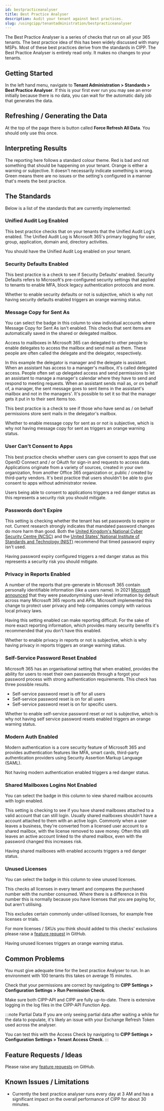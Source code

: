 ```yaml
---
id: bestpracticeanalyser
title: Best Practice Analyser
description: Audit your tenant against best practices.
slug: /usingcipp/tenantadministration/bestpracticeanalyser
---
```


The Best Practice Analyser is a series of checks that run on all your 365 tenants. The best practice idea of this has been widely discussed with many MSPs. Most of these best practices derive from the standards in CIPP. The Best Practice Analyser is entirely read only. It makes no changes to your tenants.

## Getting Started

In the left hand menu, navigate to **Tenant Administration > Standards > Best Practice Analyser**. If this is your first ever run you may see an error initially because there is no data, you can wait for the automatic daily job that generates the data.

## Refreshing / Generating the Data

At the top of the page there is button called **Force Refresh All Data**. You should only use this once.

## Interpreting Results

The reporting here follows a standard colour theme. Red is bad and not something that should be happening on your tenant. Orange is either a warning or subjective. It doesn't necessarily indicate something is wrong. Green means there are no issues or the setting's configured in a manner that's meets the best practice.

## The Standards

Below is a list of the standards that are currently implemented:

### Unified Audit Log Enabled

This best practice checks that on your tenants that the Unified Audit Log's enabled. The Unified Audit Log is Microsoft 365's primary logging for user, group, application, domain and, directory activities.

You should have the Unified Audit Log enabled on your tenant.

### Security Defaults Enabled

This best practice is a check to see if Security Defaults' enabled. Security Defaults refers to Microsoft's pre-configured security settings that applied to tenants to enable MFA, block legacy authentication protocols and more.

Whether to enable security defaults or not is subjective, which is why not having security defaults enabled triggers an orange warning status.

### Message Copy for Sent As

You can select the badge in this column to view individual accounts where Message Copy for Sent As isn't enabled. This checks that sent items are automatically saved in the shared or delegated mailbox.

Access to mailboxes in Microsoft 365 can delegated to other people to enable delegates to access the mailbox and send mail as them. These people are often called the delegate and the delegator, respectively.

In this example the delegator is manager and the delegate is assistant. When an assistant has access to a manager's mailbox, it's called delegated access. People often set up delegated access and send permissions to let an assistant to manage a manager's calendar where they have to send and respond to meeting requests. When an assistant sends mail as, or on behalf of, a manager, the sent message goes to sent items in the assistant's mailbox and not in the managers'. It's possible to set it so that the manager gets it put in to their sent items too.

This best practice is a check to see if those who have send as / on behalf permissions store sent mails in the delegator's mailbox.

Whether to enable message copy for sent as or not is subjective, which is why not having message copy for sent as triggers an orange warning status.

### User Can't Consent to Apps

This best practice checks whether users can give consent to apps that use OpenID Connect and / or OAuth for sign-in and requests to access data. Applications originate from a variety of sources, created in your own organization, from another Office 365 organization or, public / created by third-party vendors. It's best practice that users shouldn't be able to give consent to apps without administrator review.

Users being able to consent to applications triggers a red danger status as this represents a security risk you should mitigate.

### Passwords don't Expire

This setting is checking whether the tenant has set passwords to expire or not. Current research strongly indicates that mandated password changes do more harm than good. Both the [United Kingdom's National Cyber Security Centre (NCSC)](https://www.ncsc.gov.uk/blog-post/problems-forcing-regular-password-expiry) and the [United States' National Institute of Standards and Technology (NIST)](https://nvlpubs.nist.gov/nistpubs/SpecialPublications/NIST.SP.800-63-3.pdf) recommend that timed password expiry isn't used.

Having password expiry configured triggers a red danger status as this represents a security risk you should mitigate.

### Privacy in Reports Enabled

A number of the reports that pre-generate in Microsoft 365 contain personally identifiable information (like a users name). In 2021 [Microsoft announced](https://techcommunity.microsoft.com/t5/microsoft-365-blog/privacy-changes-to-microsoft-365-usage-analytics/ba-p/2694137) that they were pseudonymising user-level information by default across many Microsoft 365 reports and APIs. Microsoft implemented this change to protect user privacy and help companies comply with various local privacy laws.

Having this setting enabled can make reporting difficult. For the sake of more exact reporting information, which provides many security benefits it's recommended that you don't have this enabled.

Whether to enable privacy in reports or not is subjective, which is why having privacy in reports triggers an orange warning status.

### Self-Service Password Reset Enabled

Microsoft 365 has an organisational setting that when enabled, provides the ability for users to reset their own passwords through a forgot your password process with strong authentication requirements. This check has three possible results. 

* Self-service password reset is off for all users
* Self-service password reset is on for all users
* Self-service password reset is on for specific users.

Whether to enable self-service password reset or not is subjective, which is why not having self service password resets enabled triggers an orange warning status.

### Modern Auth Enabled

Modern authentication is a core security feature of Microsoft 365 and provides authentication features like MFA, smart cards, third-party authentication providers using Security Assertion Markup Language (SAML).

Not having modern authentication enabled triggers a red danger status.

### Shared Mailboxes Logins Not Enabled

You can select the badge in this column to view shared mailbox accounts with login enabled. 

This setting is checking to see if you have shared mailboxes attached to a valid account that can still login. Usually shared mailboxes shouldn't have a  account attached to them with an active login. Commonly when a user leaves a business, they're converted from a licensed user account to a shared mailbox, with the license removed to save money. Often this still leaves an active account linked to the shared mailbox, even with the password changed this increases risk. 

Having shared mailboxes with enabled accounts triggers a red danger status.

### Unused Licenses

You can select the badge in this column to view unused licenses.

This checks all licenses in every tenant and compares the purchased number with the number consumed. Where there is a difference in this number this is normally because you have licenses that you are paying for, but aren't utilising.

This excludes certain commonly under-utilised licenses, for example free licenses or trials.

For more licenses / SKUs you think should added to this checks' exclusions please raise a [feature request](https://github.com/KelvinTegelaar/CIPP/issues/new?assignees=&labels=&template=feature_request.md&title=FEATURE+REQUEST%3A+) in GitHub.

Having unused licenses triggers an orange warning status.

## Common Problems

You must give adequate time for the best practice Analyser to run. In an environment with 100 tenants this takes on average 15 minutes. 

Check that your permissions are correct by navigating to **CIPP Settings > Configuration Settings > Run Permission Check**.

Make sure both CIPP-API and CIPP are fully up-to-date. There is extensive logging in the log files in the CIPP-API Function App.

:::note Partial Data
If you are only seeing partial data after waiting a while for the data to populate, it's likely an issue with your Exchange Refresh Token used across the analyser.

You can test this with the Access Check by navigating to **CIPP Settings > Configuration Settings > Tenant Access Check**.
:::

## Feature Requests / Ideas

Please raise any [feature requests](https://github.com/KelvinTegelaar/CIPP/issues/new?assignees=&labels=&template=feature_request.md&title=FEATURE+REQUEST%3A+) on GitHub.

## Known Issues / Limitations

* Currently the best practice analyser runs every day at 3 AM and has a significant impact on the overall performance of CIPP for about 30 minutes.

<OtherIssues />
